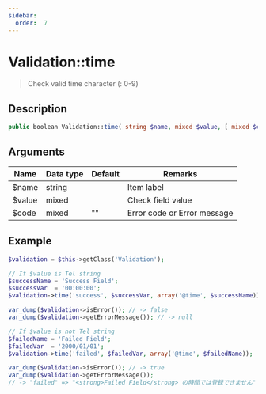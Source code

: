 ```yaml
---
sidebar:
  order:  7
---
```


# Validation::time

> Check valid time character (: 0-9)

## Description

```php
public boolean Validation::time( string $name, mixed $value, [ mixed $code = '' ] )
```

## Arguments

| Name   | Data type | Default | Remarks                     |
| ------ | --------- | ------- | --------------------------- |
| $name  | string    |         | Item label                  |
| $value | mixed     |         | Check field value           |
| $code  | mixed     | ""      | Error code or Error message |

## Example

```php title="Controller"
$validation = $this->getClass('Validation');

// If $value is Tel string
$successName = 'Success Field';
$successVar  = '00:00:00';
$validation->time('success', $successVar, array('@time', $successName));

var_dump($validation->isError()); // -> false
var_dump($validation->getErrorMessage()); // -> null

// If $value is not Tel string
$failedName = 'Failed Field';
$failedVar  = '2000/01/01';
$validation->time('failed', $failedVar, array('@time', $failedName));

var_dump($validation->isError()); // -> true
var_dump($validation->getErrorMessage());
// -> "failed" => "<strong>Failed Field</strong> の時間では登録できません"
```
